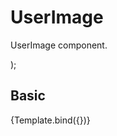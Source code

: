 
<Meta title="Components/Content/UserPhoto" component={UserImage} />

# UserImage

UserImage component.

<Props of={UserImage} />

  <UserImage imageSrc={args.imageSrc} borderColor={args.borderColor} />
);

## Basic

<Canvas>
  <Story
    name="Basic"
    args={{
      imageSrc:
        'https://images.unsplash.com/photo-1570295999919-56ceb5ecca61?ixlib=rb-4.0.3&ixid=MnwxMjA3fDB8MHxwaG90by1wYWdlfHx8fGVufDB8fHx8&auto=format&fit=crop&w=880&q=80',
      borderColor: 'red',
    }}
  >
    {Template.bind({})}
  </Story>
</Canvas>

<ArgsTable story="Basic" />
